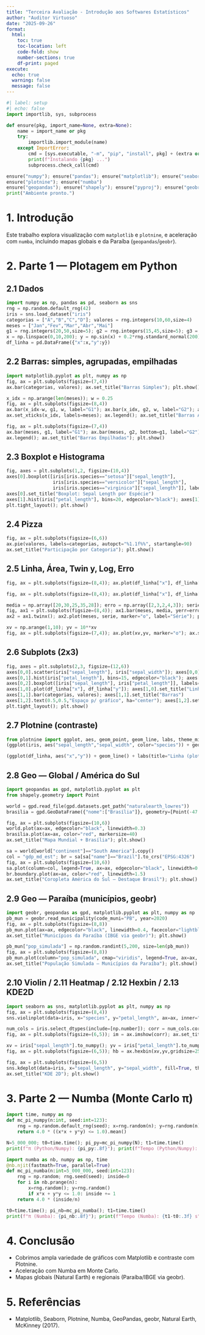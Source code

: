 ```yaml
---
title: "Terceira Avaliação - Introdução aos Softwares Estatísticos"
author: "Auditor Virtuoso"
date: "2025-09-26"
format:
  html:
    toc: true
    toc-location: left
    code-fold: show
    number-sections: true
    df-print: paged
execute:
  echo: true
  warning: false
  message: false
---
```


```python
#| label: setup
#| echo: false
import importlib, sys, subprocess

def ensure(pkg, import_name=None, extra=None):
    name = import_name or pkg
    try:
        importlib.import_module(name)
    except ImportError:
        cmd = [sys.executable, "-m", "pip", "install", pkg] + (extra or [])
        print(f"Instalando {pkg} ...")
        subprocess.check_call(cmd)

ensure("numpy"); ensure("pandas"); ensure("matplotlib"); ensure("seaborn")
ensure("plotnine"); ensure("numba")
ensure("geopandas"); ensure("shapely"); ensure("pyproj"); ensure("geobr")
print("Ambiente pronto.")
```

# 1. Introdução
Este trabalho explora visualização com `matplotlib` e `plotnine`, e aceleração com `numba`, incluindo mapas globais e da Paraíba (`geopandas`/`geobr`).

# 2. Parte 1 — Plotagem em Python
## 2.1 Dados
```python
import numpy as np, pandas as pd, seaborn as sns
rng = np.random.default_rng(42)
iris = sns.load_dataset("iris")
categorias = ["A","B","C","D"]; valores = rng.integers(10,60,size=4)
meses = ["Jan","Fev","Mar","Abr","Mai"]
g1 = rng.integers(20,50,size=5); g2 = rng.integers(15,45,size=5); g3 = rng.integers(10,40,size=5)
x = np.linspace(0,10,200); y = np.sin(x) + 0.2*rng.standard_normal(200)
df_linha = pd.DataFrame({"x":x,"y":y})
```

## 2.2 Barras: simples, agrupadas, empilhadas
```python
import matplotlib.pyplot as plt, numpy as np
fig, ax = plt.subplots(figsize=(7,4))
ax.bar(categorias, valores); ax.set_title("Barras Simples"); plt.show()

x_idx = np.arange(len(meses)); w = 0.25
fig, ax = plt.subplots(figsize=(8,4))
ax.bar(x_idx-w, g1, w, label="G1"); ax.bar(x_idx, g2, w, label="G2"); ax.bar(x_idx+w, g3, w, label="G3")
ax.set_xticks(x_idx, labels=meses); ax.legend(); ax.set_title("Barras Agrupadas"); plt.show()

fig, ax = plt.subplots(figsize=(7,4))
ax.bar(meses, g1, label="G1"); ax.bar(meses, g2, bottom=g1, label="G2"); ax.bar(meses, g3, bottom=g1+g2, label="G3")
ax.legend(); ax.set_title("Barras Empilhadas"); plt.show()
```

## 2.3 Boxplot e Histograma
```python
fig, axes = plt.subplots(1,2, figsize=(10,4))
axes[0].boxplot([iris[iris.species=="setosa"]["sepal_length"],
                 iris[iris.species=="versicolor"]["sepal_length"],
                 iris[iris.species=="virginica"]["sepal_length"]], labels=["setosa","versicolor","virginica"])
axes[0].set_title("Boxplot: Sepal Length por Espécie")
axes[1].hist(iris["petal_length"], bins=20, edgecolor="black"); axes[1].set_title("Histograma: Petal Length")
plt.tight_layout(); plt.show()
```

## 2.4 Pizza
```python
fig, ax = plt.subplots(figsize=(6,6))
ax.pie(valores, labels=categorias, autopct="%1.1f%%", startangle=90)
ax.set_title("Participação por Categoria"); plt.show()
```

## 2.5 Linha, Área, Twin y, Log, Erro
```python
fig, ax = plt.subplots(figsize=(8,4)); ax.plot(df_linha["x"], df_linha["y"]); ax.set_title("Série (linha)"); plt.show()

fig, ax = plt.subplots(figsize=(8,4)); ax.plot(df_linha["x"], df_linha["y"]); ax.fill_between(df_linha["x"],0,df_linha["y"],alpha=0.3); ax.set_title("Área"); plt.show()

media = np.array([20,30,25,35,28]); erro = np.array([2,3,2,4,3]); serie = np.cumsum(np.random.normal(0,1,5))+100
fig, ax1 = plt.subplots(figsize=(8,4)); ax1.bar(meses, media, yerr=erro, capsize=4, label="Média"); ax1.set_title("Barras+Linha (twin)")
ax2 = ax1.twinx(); ax2.plot(meses, serie, marker="o", label="Série"); plt.show()

xv = np.arange(1,10); yv = 10**xv
fig, ax = plt.subplots(figsize=(7,4)); ax.plot(xv,yv, marker="o"); ax.set_yscale("log"); ax.set_title("Escala Log"); plt.show()
```

## 2.6 Subplots (2x3)
```python
fig, axes = plt.subplots(2,3, figsize=(12,6))
axes[0,0].scatter(iris["sepal_length"], iris["sepal_width"]); axes[0,0].set_title("Scatter")
axes[0,1].hist(iris["petal_length"], bins=15, edgecolor="black"); axes[0,1].set_title("Histograma")
axes[0,2].boxplot([iris["sepal_length"], iris["petal_length"]], labels=["Sepal L.","Petal L."]); axes[0,2].set_title("Boxplot")
axes[1,0].plot(df_linha["x"], df_linha["y"]); axes[1,0].set_title("Linha")
axes[1,1].bar(categorias, valores); axes[1,1].set_title("Barras")
axes[1,2].text(0.5,0.5,"Espaço p/ gráfico", ha="center"); axes[1,2].set_axis_off()
plt.tight_layout(); plt.show()
```

## 2.7 Plotnine (contraste)
```python
from plotnine import ggplot, aes, geom_point, geom_line, labs, theme_minimal
(ggplot(iris, aes("sepal_length","sepal_width", color="species")) + geom_point() + labs(title="Iris (plotnine)") + theme_minimal())
```
```python
(ggplot(df_linha, aes("x","y")) + geom_line() + labs(title="Linha (plotnine)") + theme_minimal())
```

## 2.8 Geo — Global / América do Sul
```python
import geopandas as gpd, matplotlib.pyplot as plt
from shapely.geometry import Point

world = gpd.read_file(gpd.datasets.get_path("naturalearth_lowres"))
brasilia = gpd.GeoDataFrame({"nome":["Brasília"]}, geometry=[Point(-47.8825,-15.7942)], crs="EPSG:4326")

fig, ax = plt.subplots(figsize=(10,6))
world.plot(ax=ax, edgecolor="black", linewidth=0.3)
brasilia.plot(ax=ax, color="red", markersize=40)
ax.set_title("Mapa Mundial + Brasília"); plt.show()
```
```python
sa = world[world["continent"]=="South America"].copy()
col = "gdp_md_est"; br = sa[sa["name"]=="Brazil"].to_crs("EPSG:4326")
fig, ax = plt.subplots(figsize=(10,6))
sa.plot(column=col, legend=True, ax=ax, edgecolor="black", linewidth=0.4)
br.boundary.plot(ax=ax, color="red", linewidth=1.5)
ax.set_title("Coropleta América do Sul — Destaque Brasil"); plt.show()
```

## 2.9 Geo — Paraíba (municípios, geobr)
```python
import geobr, geopandas as gpd, matplotlib.pyplot as plt, numpy as np
pb_mun = geobr.read_municipality(code_muni="PB", year=2020)
fig, ax = plt.subplots(figsize=(8,8))
pb_mun.plot(ax=ax, edgecolor="black", linewidth=0.4, facecolor="lightblue")
ax.set_title("Municípios da Paraíba (IBGE via geobr)"); plt.show()

pb_mun["pop_simulada"] = np.random.randint(5,200, size=len(pb_mun))
fig, ax = plt.subplots(figsize=(8,8))
pb_mun.plot(column="pop_simulada", cmap="viridis", legend=True, ax=ax, edgecolor="black", linewidth=0.2)
ax.set_title("População Simulada — Municípios da Paraíba"); plt.show()
```

## 2.10 Violin / 2.11 Heatmap / 2.12 Hexbin / 2.13 KDE2D
```python
import seaborn as sns, matplotlib.pyplot as plt, numpy as np
fig, ax = plt.subplots(figsize=(8,4))
sns.violinplot(data=iris, x="species", y="petal_length", ax=ax, inner="quartile"); ax.set_title("Violin — Iris"); plt.show()

num_cols = iris.select_dtypes(include=[np.number]); corr = num_cols.corr()
fig, ax = plt.subplots(figsize=(6,5)); im = ax.imshow(corr); ax.set_title("Matriz de Correlação"); plt.tight_layout(); plt.show()

xv = iris["sepal_length"].to_numpy(); yv = iris["petal_length"].to_numpy()
fig, ax = plt.subplots(figsize=(6,5)); hb = ax.hexbin(xv,yv,gridsize=25); ax.set_title("Hexbin"); plt.show()

fig, ax = plt.subplots(figsize=(6,5))
sns.kdeplot(data=iris, x="sepal_length", y="sepal_width", fill=True, thresh=0.05, levels=100, ax=ax)
ax.set_title("KDE 2D"); plt.show()
```

# 3. Parte 2 — Numba (Monte Carlo π)
```python
import time, numpy as np
def mc_pi_numpy(n:int, seed:int=123):
    rng = np.random.default_rng(seed); x=rng.random(n); y=rng.random(n)
    return 4.0 * ((x*x + y*y) <= 1.0).mean()

N=5_000_000; t0=time.time(); pi_py=mc_pi_numpy(N); t1=time.time()
print(f"π (Python/Numpy): {pi_py:.8f}"); print(f"Tempo (Python/Numpy): {t1-t0:.3f} s")
```
```python
import numba as nb, numpy as np, time
@nb.njit(fastmath=True, parallel=True)
def mc_pi_numba(n:int=5_000_000, seed:int=123):
    rng = np.random; rng.seed(seed); inside=0
    for i in nb.prange(n):
        x=rng.random(); y=rng.random()
        if x*x + y*y <= 1.0: inside += 1
    return 4.0 * (inside/n)

t0=time.time(); pi_nb=mc_pi_numba(); t1=time.time()
print(f"π (Numba): {pi_nb:.8f}"); print(f"Tempo (Numba): {t1-t0:.3f} s")
```

# 4. Conclusão
- Cobrimos ampla variedade de gráficos com Matplotlib e contraste com Plotnine.  
- Aceleração com Numba em Monte Carlo.  
- Mapas globais (Natural Earth) e regionais (Paraíba/IBGE via geobr).

# 5. Referências
- Matplotlib, Seaborn, Plotnine, Numba, GeoPandas, geobr, Natural Earth, McKinney (2017).
